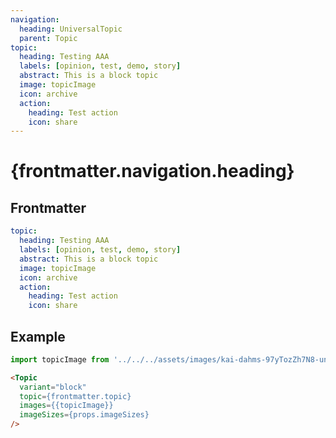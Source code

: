 ```yaml
---
navigation:
  heading: UniversalTopic
  parent: Topic
topic:
  heading: Testing AAA
  labels: [opinion, test, demo, story]
  abstract: This is a block topic
  image: topicImage
  icon: archive
  action:
    heading: Test action
    icon: share
---
```


# {frontmatter.navigation.heading}
## Frontmatter
```yaml
topic:
  heading: Testing AAA
  labels: [opinion, test, demo, story]
  abstract: This is a block topic
  image: topicImage
  icon: archive
  action:
    heading: Test action
    icon: share
```

## Example
```js
import topicImage from '../../../assets/images/kai-dahms-97yTozZh7N8-unsplash.jpg'
```
```html
<Topic
  variant="block"
  topic={frontmatter.topic}
  images={{topicImage}}
  imageSizes={props.imageSizes}
/>
```
<Topic
  variant="block"
  topic={frontmatter.topic}
  images={{topicImage}}
  imageSizes={props.imageSizes}
/>
